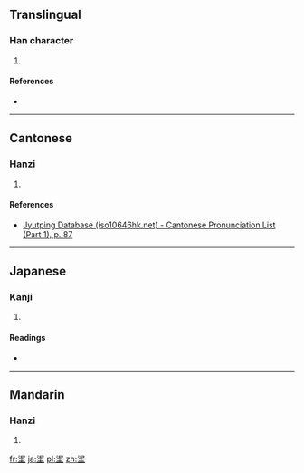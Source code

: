 ==Translingual==

===Han character===
{{Han char|rn=32|rad=土|as=08|sn=11|four=|canj=水心土 (EPG)|ids=⿱[[泥]][[土]]}}

# {{defn|Han|sort=土08}}

====References====
* {{Han ref|kx=0231.200|dkj=05204|dj=0468.120|hdz=10458.020|uh=57FF|ud=22527}}

----

==Cantonese==

===Hanzi===
{{yue-hanzi|jyut=[[nai4]], [[lai4]], [[baan6]]|y=nai4, lai4, baan6}}

# {{defn|lang=yue|sort=土08}}

====References====
*[http://www.iso10646hk.net/jp/document/download.jsp Jyutping Database (iso10646hk.net) - Cantonese Pronunciation List (Part 1), p. 87]

----

==Japanese==

===Kanji===
{{ja-kanji|grade=|rs=土08}}

# {{defn|lang=ja|sort=土08}}

====Readings====
* {{ja-readings|on=[[でい]] (dei), [[ない]] (nai), [[はん]] (han), [[ばん]] (ban)|kun=[[ぬる]] (nuru), [[こて]] (kote), [[ぬからみ]] (nukarami)}}

----

==Mandarin==

===Hanzi===
{{cmn-hanzi|pin=[[ní]] ([[ni2]])|wg=ni<sup>2</sup>}}

# {{defn|lang=cmn|sort=土08}}

[[fr:埿]]
[[ja:埿]]
[[pl:埿]]
[[zh:埿]]